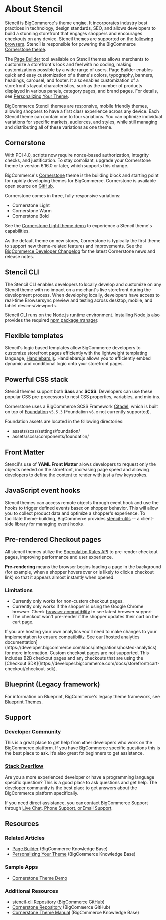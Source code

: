 # About Stencil



Stencil is BigCommerce's theme engine. It incorporates industry best practices in technology, design standards, SEO, and allows developers to build a stunning storefront that engages shoppers and encourages checkouts on any device. Stencil themes are supported on the [following browsers](https://support.bigcommerce.com/s/article/Themes-Supported-Browsers). Stencil is responsible for powering the BigCommerce [Cornerstone theme](#cornerstone).

The [Page Builder](/docs/storefront/stencil/content/page-builder) tool available on Stencil themes allows merchants to customize a storefront's look and feel with no coding, making customizations possible by a wide range of users. Page Builder enables quick and easy customization of a theme's colors, typography, banners, headings, carousel, and footer. It also enables customization of a storefront's layout characteristics, such as the number of products displayed in various panels, category pages, and brand pages. For details, see [Personalizing Your Theme](https://support.bigcommerce.com/s/article/Stencil-Themes?language=en_US).


BigCommerce Stencil themes are responsive, mobile friendly themes, allowing shoppers to have a first class experience across any device. Each Stencil theme can contain one to four variations. You can optimize individual variations for specific markets, audiences, and styles, while still managing and distributing all of these variations as one theme.

## Cornerstone
<Callout type="info">With PCI 4.0, scripts now require nonce-based authorization, integrity checks, and justification. To stay compliant, upgrade your Cornerstone theme to version 6.16.0 or later, which supports this change.</Callout>

BigCommerce's [Cornerstone](https://github.com/bigcommerce/cornerstone) theme is the building block and starting point for rapidly developing themes for BigCommerce. Cornerstone is available open source on [GitHub](https://github.com/bigcommerce/cornerstone).

Cornerstone comes in three, fully-responsive variations:

* Cornerstone Light
* Cornerstone Warm
* Cornerstone Bold

See the [Cornerstone Light theme demo](http://cornerstone-light-demo.mybigcommerce.com/) to experience a Stencil theme's capabilities.

As the default theme on new stores, Cornerstone is typically the first theme to support new theme-related features and improvements. See the [BigCommerce Developer Changelog](/release-notes) for the latest Cornerstone news and release notes.

## Stencil CLI

The Stencil CLI enables developers to locally develop and customize on any Stencil theme with no impact on a merchant's live storefront during the development process. When developing locally, developers have access to real-time Browsersync preview and testing across desktop, mobile, and tablet devices/viewports.

Stencil CLI runs on the [Node.js](https://nodejs.org/en/) runtime environment. Installing Node.js also provides the required [npm package manager](https://www.npmjs.com/package/npm).

## Flexible templates

Stencil's logic based templates allow BigCommerce developers to customize storefront pages efficiently with the lightweight templating language, [Handlebars.js](https://handlebarsjs.com/). Handlebars.js allows you to efficiently embed dynamic and conditional logic onto your storefront pages.

## Powerful CSS stack

Stencil themes support both **Sass** and **SCSS**. Developers can use these popular CSS pre-processors to nest CSS properties, variables, and mix-ins.

Cornerstone uses a BigCommerce SCSS Framework [Citadel](https://www.npmjs.com/package/@bigcommerce/citadel), which is built on top of [Foundation](https://foundation.zurb.com/sites/docs/) `v5.5.3` (Foundation `v6.x` not currently supported).

Foundation assets are located in the following directories:
* <span class="fp">assets/scss/settings/foundation/</span>
* <span class="fp">assets/scss/components/foundation/</span>

## Front Matter

Stencil's use of **YAML Front Matter** allows developers to request only the objects needed on the storefront, increasing page speed and allowing developers to define the content to render with just a few keystrokes.

## JavaScript event hooks

Stencil themes can access remote objects through event hook and use the hooks to trigger defined events based on shopper behavior. This will allow you to collect product data and optimize a shopper's experience. To facilitate theme-building, BigCommerce provides [stencil-utils](/docs/storefront/stencil/utils/reference) -- a client-side library for managing event hooks.

## Pre-rendered Checkout pages

All stencil themes utilize the [Speculation Rules API](https://developer.mozilla.org/en-US/docs/Web/API/Speculation_Rules_API) to pre-render checkout pages, improving performance and user experience.

**Pre-rendering** means the browser begins loading a page in the background (for example, when a shopper hovers over or is likely to click a checkout link) so that it appears almost instantly when opened.  

### Limitations

- Currently only works for non-custom checkout pages.
- Currently only works if the shopper is using the Google Chrome browser.  Check [browser compatibility](https://developer.mozilla.org/en-US/docs/Web/API/Speculation_Rules_API#browser_compatibility) to see latest browser support.
- The checkout won't pre-render if the shopper updates their cart on the cart page.

<Callout type="info">
  If you are hosting your own analytics you'll need to make changes to your implementation to ensure compatibility.  See our [hosted analytics documentation](https://developer.bigcommerce.com/docs/integrations/hosted-analytics) for more information.
</Callout>

<Callout type="info">
  Custom checkout pages are not supported.  This includes B2B checkout pages and any checkouts that are using the [Checkout SDK](https://developer.bigcommerce.com/docs/storefront/cart-checkout/checkout-sdk).
</Callout>

## Blueprint (Legacy framework)


For information on Blueprint, BigCommerce's legacy theme framework, see [Blueprint Themes](https://support.bigcommerce.com/s/article/Blueprint-Themes?language=en_US).

## Support

### [Developer Community](/community)
This is a great place to get help from other developers who work on the BigCommerce platform. If you have BigCommerce specific questions this is the best place to ask. It’s also great for beginners to get assistance.

### [Stack Overflow](https://stackoverflow.com/questions/tagged/bigcommerce)
Are you a more experienced developer or have a programming language specific question? This is a good place to ask questions and get help. The developer community is the best place to get answers about the BigCommerce platform specifically.

If you need direct assistance, you can contact BigCommerce Support through [Live Chat, Phone Support, or Email Support](https://support.bigcommerce.com/s/contact).

## Resources

### Related Articles

* [Page Builder](https://support.bigcommerce.com/s/article/Page-Builder) (BigCommerce Knowledge Base)
* [Personalizing Your Theme](https://support.bigcommerce.com/s/article/Stencil-Themes?language=en_US) (BigCommerce Knowledge Base)

### Sample Apps

* [Cornerstone Theme Demo](http://cornerstone-light-demo.mybigcommerce.com/)

### Additional Resources
* [stencil-cli Repository](https://github.com/bigcommerce/stencil-cli) (BigCommerce GitHub)
* [Cornerstone Repository](https://github.com/bigcommerce/cornerstone) (BigCommerce GitHub)
* [Cornerstone Theme Manual](https://support.bigcommerce.com/s/article/Cornerstone-Theme-Manual) (BigCommerce Knowledge Base)
